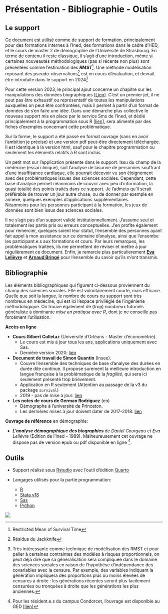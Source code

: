 

# **Présentation - Bibliographie - Outils**

## Le support {-} 

Ce document est utilisé comme de support de formation, principalement pour des formations internes à l'Ined, des formations dans le cadre d'HED, et le cours de master 2 de démographie de l'Université de Strasbourg. 
En terme de contenu il reste classique, il s'agit d'une introduction, même si certaines nouveautés méthodologiques (pas si récente non plus) sont présentées comme l'estimation des ***RMST***^[Restricted Mean of Survival Time]. Une méthode modélisation reposant des pseudo-observations^[Résidus du Jackknife] est en cours d'évaluation, et devrait être introduite dans le support en 2024^[Très intéressante comme technique de modélisation des RMST et pour palier à certaines contraintes des modèles à risques proportionnels, on peut déjà dire que sa généralisation sera compliquée dans le domaine des sciences sociales en raison de l'hypothèse d'indépendance des covariables avec la censure. Par exemple, des variables indiquant la génération impliquera des proportions plus ou moins élevées de censures à droite : les générations récentes seront plus facilement censurées ou tronquées à droite que les générations les plus anciennes.]  

Pour cette version 2023, le principal ajout concerne un chapitre sur les manipulations des données biographiques [[Lien](https://mthevenin.github.io/analyse_duree/10-manipulation.html)]. C'est un premier jet, il ne peut pas être exhaustif ou représentatif de toutes les manipulations auxquelles on peut être confrontées, mais il permet à partir d'un format de données de s'en faire une idée. Dans une démarche plus collective le nouveau support mis en place par le service Sms de l'Ined, et dédié principalement à la programmation sous R [[lien](https://mthevenin.github.io/assistoolsms/)], sera alimenté par des fiches d'exemples concernant cette problématique.

Sur la forme, le support a été passé en format ouvrage (sans en avoir l'ambition je précise) et une version pdf peut-être directement téléchargée. Il est identique à la version html, sauf pour le chapitre programmation ou seulement les éléments relatifs à R sont inclus.

Un petit mot sur l'application présente dans le support. Issu du champ de la médecine (essai clinique), soit l'analyse de lasurvie de personnes souffrant d'une insuffisance cardiaque, elle pourrait décevoir vu son éloignement avec des problématiques issues des sciences sociales. Cependant, cette base d'analyse permet néanmoins de couvrir avec peu d'information, la quasi totalité des points traités dans ce support. Je l'admets qu'il serait préférable de trouver un jour autre chose, ou de donner par exemple en annexe, quelques exemples d'applications supplémentaires.  
Néanmoins pour les personnes participant à la formation, les jeux de données sont bien issus des sciences sociales. 


Il ne s'agit pas d'un support validé institutionnellement. J'assume seul et totalement les partis pris ou erreurs conceptuelles.
J'en profite également pour remercier, quelques soient leur statut, l'ensemble des personnes ayant fait appel à mon assistance sur ce domaine d'analyse, ainsi que l'ensembe les participant.e.s aux formations et cours. Par leurs remarques, les problématiques traitées, ils me permettent de réviser et mettre à jour régulièrement ce document. 
Enfin, je remercie plus particulierement [**Eva Lelièvre**](https://www.ined.fr/fr/recherche/chercheurs/Leli%C3%A8vre+Eva) et [**Arnaud Bringé**](https://www.ined.fr/fr/recherche/chercheurs/Bring%C3%A9+Arnaud) pour l'ensemble du savoir qu'ils m'ont transmis.


## Bibliographie {-}

Les éléments bibliographiques qui figurent ci-dessous proviennent du champ des sciences sociales. Elle est volontairement courte, mais efficace. Quelle que soit la langue, le nombre de cours ou support sont très nombreux en médecine, qui est ici l'espace privilégié de l'ingénierie méthodologique. On trouve également de (trop) nombreux tutoriels généraliste à dominante *mise en pratique avec R*, dont je ne conseille pas forcément l'utilisation.  

**Accès en ligne**

* **Cours Gilbert Colletaz** (Université d’Orléans - Master d'économétrie).
  - Le cours est mis à jour tous les ans, applications uniquement avec Sas. 
  - Dernière version 2020: [lien](https://www.master-esa.fr/wp-content/uploads/2021/04/Econometrie-des-donnees-de-survie.pdf)

* **Document de travail de Simon Quantin** (Insee).
  - Couvre l’ensemble des techniques de base d’analyse des durées en durée dite continue. Il propose surement la meilleure introduction en langue française à la problématique de la *fragilité*, qui sera ici seulement présenté trop brièvement. 
  - Application en R seulement (Attention au passage de la v3 du package `survival`)
  - 2019 - pas de mise à jour: [lien](https://www.insee.fr/fr/statistiques/3695681)

* **Les notes de cours de German Rodriguez** (en)
  - Démographe à l'université de Princeton.  
  - Les dernières mises à jour doivent dater de 2017-2018: [lien](https://grodri.github.io/glms/notes/c7.pdf)

**Ouvrage de référence** en démographie:

* ***L'analyse démographique des biographies*** de *Daniel Courgeau* et *Eva Lelièvre* (Edition de l'Ined - 1989). Malheureusement cet ouvrage ne dispose pas de version epub ou pdf disponible en ligne ^[Pour les résident.e.s du campus Condorcet, l'ouvrage est disponible au GED [[lien](https://campus-condorcet.primo.exlibrisgroup.com/discovery/fulldisplay?docid=alma991006553559705786&context=L&vid=33CCP_INST:CCP&lang=fr&search_scope=ALL&adaptor=Local%20Search%20Engine&tab=ALL&query=any,contains,courgeau%20leli%C3%A8vre&offset=0)]].  


## Outils {-}

* Support réalisé sous [Rstudio](https://posit.co/) avec l'outil d'édition [Quarto](https://quarto.org/)  

* Langages utilisés pour la partie programmation: 

  - [R](https://www.r-project.org/) 
  - [Stata v18](https://www.stata.com/) 
  - [Sas](https://www.sas.com/fr_fr/home.html) 
  - [Python](https://www.python.org/) 
  
  
![](noai.png){fig-align="center"}
  

